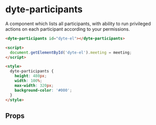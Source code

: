 # dyte-participants

A component which lists all participants, with ability to
run privileged actions on each participant according to your permissions.

```html
<dyte-participants id="dyte-el"></dyte-participants>

<script>
  document.getElementById('dyte-el').meeting = meeting;
</script>

<style>
  dyte-participants {
    height: 480px;
    width: 100%;
    max-width: 320px;
    background-color: '#000';
  }
</style>
```

## Props

<PropsTable of="dyte-participants" />
